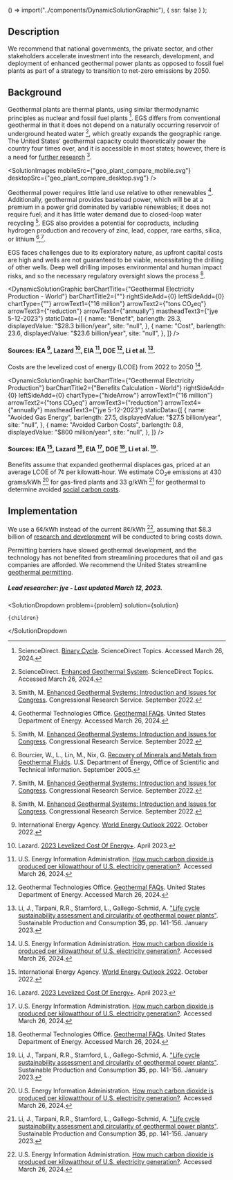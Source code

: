 

  () => import("../components/DynamicSolutionGraphic"),
  { ssr: false }
);


## Description

We recommend that national governments, the private sector, and other stakeholders accelerate investment into the research, development, and deployment of enhanced geothermal power plants as opposed to fossil fuel plants as part of a strategy to transition to net-zero emissions by 2050.

## Background

Geothermal plants are thermal plants, using similar thermodynamic principles as nuclear and fossil fuel plants [^"18"]. EGS differs from conventional geothermal in that it does not depend on a naturally occurring reservoir of underground heated water [^"13"], which greatly expands the geographic range. The United States' geothermal capacity could theoretically power the country four times over, and it is accessible in most states; however, there is a need for [further research](https://www.urbancruiseship.org/energy/energy_production/geothermal#research-and-development-into-enhanced-geothermal) [^"4"].

<SolutionImages
  mobileSrc={"geo_plant_compare_mobile.svg"}
  desktopSrc={"geo_plant_compare_desktop.svg"}
/>

Geothermal power requires little land use relative to other renewables [^"1"]. Additionally, geothermal provides baseload power, which will be at a premium in a power grid dominated by variable renewables; it does not require fuel; and it has little water demand due to closed-loop water recycling [^"4"]. EGS also provides a potential for coproducts, including hydrogen production and recovery of zinc, lead, copper, rare earths, silica, or lithium [^"29"],[^"4"].

EGS faces challenges due to its exploratory nature, as upfront capital costs are high and wells are not guaranteed to be viable, necessitating the drilling of other wells. Deep well drilling imposes environmental and human impact risks, and so the necessary regulatory oversight slows the process [^"4"].

<DynamicSolutionGraphic
  barChartTitle={"Geothermal Electricity Production - World"}
  barChartTitle2={""}
  rightSideAdd={0}
  leftSideAdd={0}
  chartType={""}
  arrowText1={"16 million"}
  arrowText2={"tons CO₂eq"}
  arrowText3={"reduction"}
  arrowText4={"annually"}
  mastheadText3={"jye 5-12-2023"}
  staticData={[
    {
      name: "Benefit",
      barlength: 28.3,
      displayedValue: "$28.3 billion/year",
      site: "null",
    },
    {
      name: "Cost",
      barlength: 23.6,
      displayedValue: "$23.6 billion/year",
      site: "null",
    },
  ]}
/>

#### Sources: IEA [^"26"], Lazard [^"21"], EIA [^"12"], DOE [^"1"], Li et al. [^"30"].

Costs are the levelized cost of energy (LCOE) from 2022 to 2050 [^"12"].

<DynamicSolutionGraphic
  barChartTitle={"Geothermal Electricity Production"}
  barChartTitle2={"Benefits Calculation - World"}
  rightSideAdd={0}
  leftSideAdd={0}
  chartType={"hideArrow"}
  arrowText1={"16 million"}
  arrowText2={"tons CO₂eq"}
  arrowText3={"reduction"}
  arrowText4={"annually"}
  mastheadText3={"jye 5-12-2023"}
  staticData={[
    {
      name: "Avoided Gas Energy",
      barlength: 27.5,
      displayedValue: "$27.5 billion/year",
      site: "null",
    },
    {
      name: "Avoided Carbon Costs",
      barlength: 0.8,
      displayedValue: "$800 million/year",
      site: "null",
    },
  ]}
/>

#### Sources: IEA [^"26"], Lazard [^"21"], EIA [^"12"], DOE [^"1"], Li et al. [^"30"].

Benefits assume that expanded geothermal displaces gas, priced at an average LCOE of 7¢ per kilowatt-hour. We estimate CO<sub>2</sub>e emissions at 430 grams/kWh [^"12"] for gas-fired plants and 33 g/kWh [^"30"] for geothermal to determine avoided [social carbon costs](https://www.urbancruiseship.org/energy/energy_socioeconomics/carbon_pricing_e).

## Implementation

We use a 6¢/kWh instead of the current 8¢/kWh [^"12"], assuming that $8.3 billion of [research and development](https://www.urbancruiseship.org/energy/energy_production/geothermal#research-and-development-into-enhanced-geothermal) will be conducted to bring costs down.

Permitting barriers have slowed geothermal development, and the technology has not benefited from streamlining procedures that oil and gas companies are afforded. We recommend the United States streamline [geothermal permitting](https://www.urbancruiseship.org/energy/energy_production/geothermal#streamline-geothermal-permitting).

##### Lead researcher: jye - Last updated March 12, 2023.

[^"1"]: Geothermal Technologies Office. [Geothermal FAQs](https://www.energy.gov/eere/geothermal/geothermal-faqs). United States Department of Energy. Accessed March 26, 2024.
[^"13"]: ScienceDirect. [Enhanced Geothermal System](https://www.sciencedirect.com/topics/earth-and-planetary-sciences/enhanced-geothermal-system). ScienceDirect Topics. Accessed March 26, 2024.
[^"4"]: Smith, M. [Enhanced Geothermal Systems: Introduction and Issues for Congress](https://crsreports.congress.gov/product/details?prodcode=R47256). Congressional Research Service. September 2022.
[^"18"]: ScienceDirect. [Binary Cycle](https://www.sciencedirect.com/topics/engineering/binary-cycle). ScienceDirect Topics. Accessed March 26, 2024.
[^"29"]: Bourcier, W., L., Lin, M., Nix, G. [Recovery of Minerals and Metals from Geothermal Fluids](https://www.osti.gov/biblio/883558). U.S. Department of Energy, Office of Scientific and Technical Information. September 2005.
[^"15"]: Lowell, R. P., Kolandaivelu, K., Rona, P. A. [Hydrothermal Activity](https://www.sciencedirect.com/science/article/abs/pii/B9780124095489091326). Reference Module in Earth Systems and Environmental Sciences. 2014.
[^"19"]: Kwiatek, G., Leonhardt, M., Martínez-Garzón, P., Pentti, M., Bohnhoff, M., Dresen, G. [Seismicity associated with 2018 and 2020 hydraulic stimulations at EGS in Helsinki, Finland, shows limited earthquake interaction: Implication for seismic hazard assessment](https://meetingorganizer.copernicus.org/EGU21/EGU21-12217.html). EGU General Assembly 2021, EGU21-12217. April 2021.
[^"25"]: Grigoli, F., Cesca, S., Rinaldi, A.P., Manconi, A., Lopez-Comino, J.A., Clinton, J.F., Westaway, R., Cauzzi, C., Dahm, T., Wiemer, S. [The November 2017 M<sub>w</sub> 5.5 Pohang earthquake: A possible case of induced seismicity in South Korea](https://www.science.org/doi/10.1126/science.aat2010). Science <b>360</b>(6392), pp. 1003-1006. April 2018.
[^"22"]: Woo, J.U., Kim, M., Sheen, D.H., Kang, T.S., Rhie, J., Grigoli, F., Ellsworth, W.L., Giardini, D. [An In‐Depth Seismological Analysis Revealing a Causal Link Between the 2017 MW 5.5 Pohang Earthquake and EGS Project](https://agupubs.onlinelibrary.wiley.com/doi/10.1029/2019JB018368). JGR Solid Earth <b>124</b>(12), pp. 13060-13078. December 2019.
[^"20"]: Meier, P. M., Rodríguez, A. A., Bethmann, F. [Lessons Learned from Basel: New EGS Projects in Switzerland Using Multistage Stimulation and a Probabilistic Traffic Light System for the Reduction of Seismic Risk](https://www.geothermal-energy.org/cpdb/record_detail.php?id=23782). World Geothermal Congress, 2015.
[^"27"]: Asanuma, H., Tsuchiya, N., Muraoka, H., Itô, H. [Japan Beyond-Brittle Project: Development of EGS Beyond Brittle-Ductile Transition](https://www.semanticscholar.org/paper/Japan-Beyond-Brittle-Project%3A-Development-of-EGS-Asanuma-Tsuchiya/22299fceeb2ad47fe798a0d69b58ba0b8acea215). Proceedings World Geothermal Congress. 2015.
[^"28"]: van Oort, E., Chen, D., Ashok, P., Fallah, A. ["Constructing deep closed-loop geothermal wells for globally scalable energy production by leveraging oil and gas ERD and HPHT well construction expertise"](https://onepetro.org/SPEDC/proceedings-abstract/21DC/2-21DC/D021S002R001/460349). In SPE/IADC Drilling Conference and Exhibition (p. D021S002R001). SPE. March 2021.
[^"26"]: International Energy Agency. [World Energy Outlook 2022](https://www.iea.org/reports/world-energy-outlook-2022). October 2022.
[^"21"]: Lazard. [2023 Levelized Cost Of Energy+](https://www.lazard.com/research-insights/2023-levelized-cost-of-energyplus/). April 2023.
[^"12"]: U.S. Energy Information Administration. [How much carbon dioxide is produced per kilowatthour of U.S. electricity generation?](https://www.eia.gov/tools/faqs/faq.php?id=74&t=11). Accessed March 26, 2024.
[^"30"]: Li, J., Tarpani, R.R., Stamford, L., Gallego-Schmid, A. ["Life cycle sustainability assessment and circularity of geothermal power plants"](https://www.sciencedirect.com/science/article/pii/S2352550922002950?via%3Dihub). Sustainable Production and Consumption <b>35</b>, pp. 141-156. January 2023.

  <SolutionDropdown 
    problem={problem} 
    solution={solution}
  >
    {children}
  </SolutionDropdown

>
